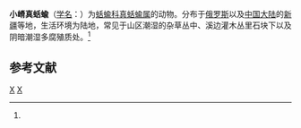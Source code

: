 {{Speciesbox
| taxon = Eulimax brandti
| binomial_authority = (Martens, 1880)<ref name='id11139'>{{cite web| url =http://www.bioinfo.cn/db05/BjdwSpecies.php?action=view&id=11139| title =小嵴真蛞蝓| work =《中国动物物种编目数据库》| publisher =中国科学院微生物研究所| author =中国科学院动物研究所| accessdate =2009-04-28| deadurl =yes| archiveurl =https://web.archive.org/web/20160305065139/http://www.bioinfo.cn/db05/BjdwSpecies.php?action=view&id=11139| archivedate =2016-03-05}}</ref>
}}

'''小嵴真蛞蝓'''（[[学名|学名]]：{{lang|la|''Eulimax brandti''}}）为[[蛞蝓科|蛞蝓科]][[真蛞蝓属|真蛞蝓属]]的动物。分布于[[俄罗斯|俄罗斯]]以及[[中国大陆|中国大陆]]的[[新疆|新疆]]等地，生活环境为陆地，常见于山区潮湿的杂草丛中、溪边灌木丛里石块下以及阴暗潮湿多腐殖质处。<ref name='id11139'/>

== 参考文献 ==
{{reflist}}

{{软体动物小作品}}

{{taxonbar}}
[[Category:_1880年描述的动物|X]]
[[Category:真蛞蝓属|X]]